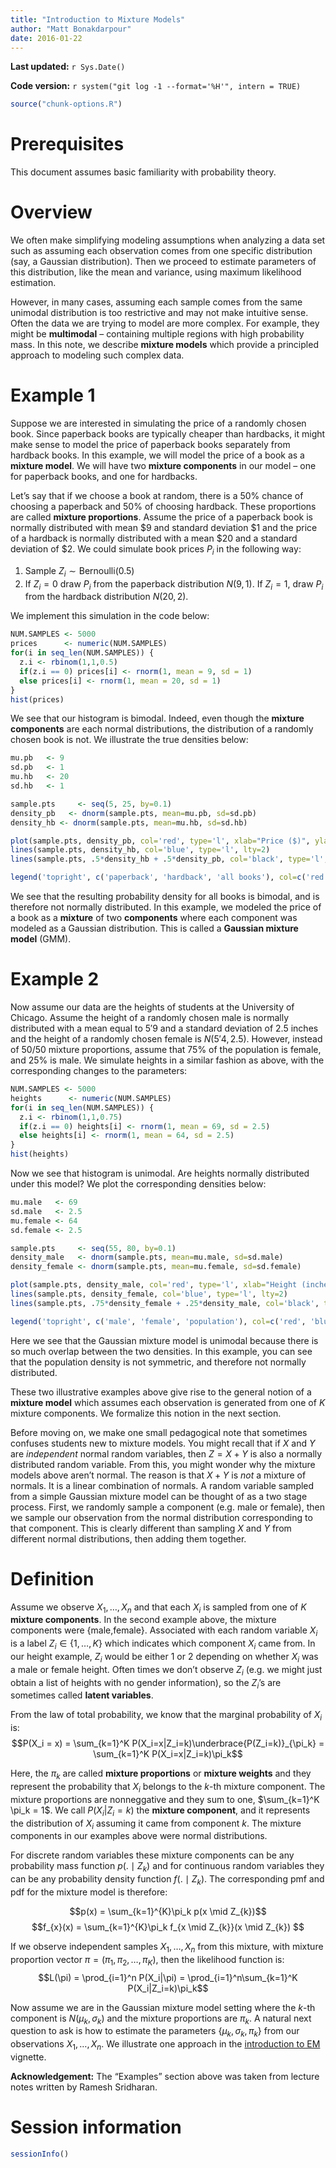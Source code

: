 ```yaml
---
title: "Introduction to Mixture Models"
author: "Matt Bonakdarpour"
date: 2016-01-22
---
```


**Last updated:** `r Sys.Date()`

**Code version:** `r system("git log -1 --format='%H'", intern = TRUE)`

```r
source("chunk-options.R")
```

# Prerequisites

This document assumes basic familiarity with probability theory. 

# Overview

We often make simplifying modeling assumptions when analyzing a data set such as assuming each observation comes from one specific distribution (say, a Gaussian distribution). Then we proceed to estimate parameters of this distribution, like the mean and variance, using maximum likelihood estimation.

However, in many cases, assuming each sample comes from the same unimodal distribution is too restrictive and may not make intuitive sense. Often the data we are trying to model are more complex. For example, they might be **multimodal** -- containing multiple regions with high probability mass. In this note, we describe **mixture models** which provide a principled approach to modeling such complex data.

# Example 1

Suppose we are interested in simulating the price of a randomly chosen book. Since paperback books are typically cheaper than hardbacks, it might make sense to model the price of paperback books separately from hardback books. In this example, we will model the price of a book as a **mixture model**. We will have two **mixture components** in our model -- one for paperback books, and one for hardbacks. 

Let's say that if we choose a book at random, there is a 50% chance of choosing a paperback and 50%  of choosing hardback. These proportions are called **mixture proportions**. Assume the price of a paperback book is normally distributed with mean $9 and standard deviation $1 and the price of a hardback is normally distributed with a mean $20 and a standard deviation of $2. We could simulate book prices $P_i$ in the following way:  

1. Sample $Z_i \sim \text{Bernoulli}(0.5)$  
2. If $Z_i = 0$ draw $P_i$ from the paperback distribution $N(9,1)$. If $Z_i = 1$, draw $P_i$ from the hardback distribution $N(20,2)$. 

We implement this simulation in the code below:
```r
NUM.SAMPLES <- 5000
prices      <- numeric(NUM.SAMPLES)
for(i in seq_len(NUM.SAMPLES)) {
  z.i <- rbinom(1,1,0.5)
  if(z.i == 0) prices[i] <- rnorm(1, mean = 9, sd = 1)
  else prices[i] <- rnorm(1, mean = 20, sd = 1)
}
hist(prices)
```
We see that our histogram is bimodal. Indeed, even though the **mixture components** are each normal distributions, the distribution of a randomly chosen book is not. We illustrate the true densities below:
```r
mu.pb   <- 9
sd.pb   <- 1
mu.hb   <- 20
sd.hb   <- 1

sample.pts     <- seq(5, 25, by=0.1)
density_pb   <- dnorm(sample.pts, mean=mu.pb, sd=sd.pb)
density_hb <- dnorm(sample.pts, mean=mu.hb, sd=sd.hb)

plot(sample.pts, density_pb, col='red', type='l', xlab="Price ($)", ylab="Density", lty=2)
lines(sample.pts, density_hb, col='blue', type='l', lty=2)
lines(sample.pts, .5*density_hb + .5*density_pb, col='black', type='l', lwd=2)

legend('topright', c('paperback', 'hardback', 'all books'), col=c('red', 'blue', 'black'), lty=c(2,2,1), lwd=c(1,1,2), cex=0.7)
```
We see that the resulting probability density for all books is bimodal, and is therefore not normally distributed. In this example, we modeled the price of a book as a **mixture** of two **components** where each component was modeled as a Gaussian distribution. This is called a **Gaussian mixture model** (GMM).

# Example 2

Now assume our data are the heights of students at the University of Chicago. Assume the height of a randomly chosen male is normally distributed with a mean equal to $5'9$ and a standard deviation of $2.5$ inches and the height of a randomly chosen female is $N(5'4, 2.5)$. However, instead of 50/50 mixture proportions, assume that 75% of the population is female, and 25% is male. We simulate heights in a similar fashion as above, with the corresponding changes to the parameters:

```r
NUM.SAMPLES <- 5000
heights      <- numeric(NUM.SAMPLES)
for(i in seq_len(NUM.SAMPLES)) {
  z.i <- rbinom(1,1,0.75)
  if(z.i == 0) heights[i] <- rnorm(1, mean = 69, sd = 2.5)
  else heights[i] <- rnorm(1, mean = 64, sd = 2.5)
}
hist(heights)
```

Now we see that histogram is unimodal. Are heights normally distributed under this model? We plot the corresponding densities below:

```r
mu.male   <- 69
sd.male   <- 2.5
mu.female <- 64
sd.female <- 2.5

sample.pts     <- seq(55, 80, by=0.1)
density_male   <- dnorm(sample.pts, mean=mu.male, sd=sd.male)
density_female <- dnorm(sample.pts, mean=mu.female, sd=sd.female)

plot(sample.pts, density_male, col='red', type='l', xlab="Height (inches)", ylab="Density", lty=2)
lines(sample.pts, density_female, col='blue', type='l', lty=2)
lines(sample.pts, .75*density_female + .25*density_male, col='black', type='l', lwd=2)

legend('topright', c('male', 'female', 'population'), col=c('red', 'blue', 'black'), lty=c(2,2,1), lwd=c(1,1,2), cex=0.7)
```

Here we see that the Gaussian mixture model is unimodal because there is so much overlap between the two densities. In this example, you can see that the population density is not symmetric, and therefore not normally distributed. 

These two illustrative examples above give rise to the general notion of a **mixture model** which assumes each observation is generated from one of $K$ mixture components. We formalize this notion in the next section. 

Before moving on, we make one small pedagogical note that sometimes confuses students new to mixture models. You might recall that if $X$ and $Y$ are *independent* normal random variables, then $Z=X+Y$ is also a normally distributed random variable. From this, you might wonder why the mixture models above aren't normal. The reason is that $X+Y$ is *not* a mixture of normals. It is a linear combination of normals.  A random variable sampled from a simple Gaussian mixture model can be thought of as a two stage process. First, we randomly sample a component (e.g. male or female), then we sample our observation from the normal distribution corresponding to that component. This is clearly different than sampling $X$ and $Y$ from different normal distributions, then adding them together. 

# Definition

Assume we observe $X_1,\ldots,X_n$ and that each $X_i$ is sampled from one of $K$ **mixture components**. In the second example above, the mixture components were $\{\text{male,female}\}$. Associated with each random variable $X_i$ is a label $Z_i \in \{1,\ldots,K\}$ which indicates which component $X_i$ came from. In our height example, $Z_i$ would be either $1$ or $2$ depending on whether $X_i$ was a male or female height. Often times we don't observe $Z_i$ (e.g. we might just obtain a list of heights with no gender information), so the $Z_i$'s are sometimes called **latent variables**. 

From the law of total probability, we know that the marginal probability of $X_i$ is:
$$P(X_i = x) = \sum_{k=1}^K P(X_i=x|Z_i=k)\underbrace{P(Z_i=k)}_{\pi_k} = \sum_{k=1}^K P(X_i=x|Z_i=k)\pi_k$$

Here, the $\pi_k$ are called **mixture proportions** or **mixture weights** and they represent the probability that $X_i$ belongs to the $k$-th mixture component. The mixture proportions are nonneggative and they sum to one, $\sum_{k=1}^K \pi_k = 1$. We call $P(X_i|Z_i=k)$ the **mixture component**, and it represents the distribution of $X_i$ assuming it came from component $k$. The mixture components in our examples above were normal distributions. 

For discrete random variables these mixture components can be any probability mass function $p(. \mid Z_{k})$ and for continuous random variables they can be any probability density function $f(. \mid Z_{k})$. The corresponding pmf and pdf for the mixture model is therefore:

$$p(x) =  \sum_{k=1}^{K}\pi_k p(x \mid Z_{k})$$
$$f_{x}(x) = \sum_{k=1}^{K}\pi_k f_{x \mid Z_{k}}(x \mid Z_{k}) $$

If we observe independent samples $X_1,\ldots,X_n$ from this mixture, with mixture proportion vector $\pi=(\pi_1, \pi_2,\ldots,\pi_K)$, then the likelihood function is:
$$L(\pi) = \prod_{i=1}^n P(X_i|\pi) = \prod_{i=1}^n\sum_{k=1}^K P(X_i|Z_i=k)\pi_k$$

Now assume we are in the Gaussian mixture model setting where the $k$-th component is $N(\mu_k, \sigma_k)$ and the mixture proportions are $\pi_k$. A natural next question to ask is how to estimate the parameters $\{\mu_k,\sigma_k,\pi_k\}$ from our observations $X_1,\ldots,X_n$. We illustrate one approach in the [introduction to EM](intro_to_em.html) vignette.


**Acknowledgement:** The "Examples" section above was taken from lecture notes written by Ramesh Sridharan.

# Session information

```r
sessionInfo()
```
